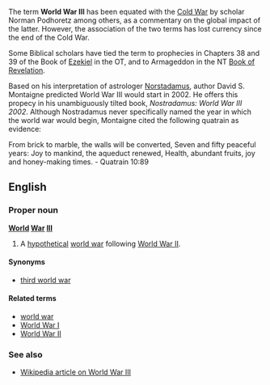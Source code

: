 The term '''World War III''' has been equated with the [[Cold War]] by scholar Norman Podhoretz among others, as a commentary on the global impact of the latter. However, the association of the two terms has lost currency since the end of the Cold War.

Some Biblical scholars have tied the term to prophecies in Chapters 38 and 39 of the Book of [[Ezekiel]] in the OT, and to Armageddon in the NT [[Book of Revelation]]. 

Based on his interpretation of astrologer [[Norstadamus]], author David S. Montaigne predicted World War III would start in 2002. He offers this propecy in his unambiguously tilted book, ''Nostradamus: World War III 2002''. Although Nostradamus never specifically named the year in which the world war would begin, Montaigne cited the following quatrain as evidence: 

From brick to marble, the walls will be converted,
Seven and fifty peaceful years:
Joy to mankind, the aqueduct renewed,
Health, abundant fruits, joy and honey-making times.
- Quatrain 10:89 



==English==
===Proper noun===
'''[[World]] [[War]] [[III]]'''

#A [[hypothetical]] [[world war]] following [[World War II]].

====Synonyms====
*[[third world war]]

====Related terms====
*[[world war]]
*[[World War I]]
*[[World War II]]

===See also===
*[[w:World_War_III|Wikipedia article on World War III]]